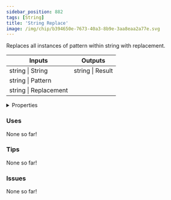 ```yaml
---
sidebar_position: 882
tags: [String]
title: 'String Replace'
image: /img/chip/b394650e-7673-40a3-8b9e-3aa8eaa2a77e.svg
---
```


Replaces all instances of pattern within string with replacement.



<IChip uuid="b394650e-7673-40a3-8b9e-3aa8eaa2a77e"/>

<table><thead><tr><th>Inputs</th><th>Outputs</th></tr></thead><tbody><tr><td>string | String</td><td>string | Result</td></tr><tr><td>string | Pattern</td><td /></tr><tr><td>string | Replacement</td><td /></tr></tbody></table>

<details>
  <summary>Properties</summary>
  <div>
    <div>
    <table>
      <tbody>
        <tr>
          <td>Is beta required?</td>
          <td>No</td>
        </tr>
        <tr>
          <td>Is chip a trolling risk?</td>
          <td>No</td>
        </tr>
        <tr>
          <td>Is chip a role assignment risk?</td>
          <td>No</td>
        </tr>
        <tr>
          <td>Chip UUID</td>
          <td>b394650e-7673-40a3-8b9e-3aa8eaa2a77e</td>
        </tr>
        <tr>
          <td>Room availability</td>
          <td>Available everywhere</td>
        </tr>
      </tbody>
    </table>
    </div>
  </div>
</details>

### Uses

None so far!

### Tips

None so far!

### Issues

None so far!